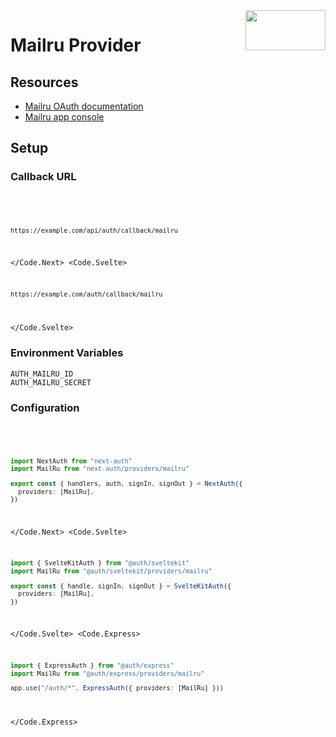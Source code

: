 
<img align="right" src="/img/providers/mailru.svg" height="64" width="128" />

# Mailru Provider

## Resources

- [Mailru OAuth documentation](https://o2.mail.ru/docs)
- [Mailru app console](https://o2.mail.ru/app/)

## Setup

### Callback URL

<Code>
  <Code.Next>

```bash
https://example.com/api/auth/callback/mailru
```

  </Code.Next>
  <Code.Svelte>

```bash
https://example.com/auth/callback/mailru
```

  </Code.Svelte>
</Code>

### Environment Variables

```
AUTH_MAILRU_ID
AUTH_MAILRU_SECRET
```

### Configuration

<Code>
  <Code.Next>

```ts filename="/auth.ts"
import NextAuth from "next-auth"
import MailRu from "next-auth/providers/mailru"

export const { handlers, auth, signIn, signOut } = NextAuth({
  providers: [MailRu],
})
```

  </Code.Next>
  <Code.Svelte>

```ts filename="/src/auth.ts"
import { SvelteKitAuth } from "@auth/sveltekit"
import MailRu from "@auth/sveltekit/providers/mailru"

export const { handle, signIn, signOut } = SvelteKitAuth({
  providers: [MailRu],
})
```

  </Code.Svelte>
  <Code.Express>

```ts filename="/src/app.ts"
import { ExpressAuth } from "@auth/express"
import MailRu from "@auth/express/providers/mailru"

app.use("/auth/*", ExpressAuth({ providers: [MailRu] }))
```

  </Code.Express>
</Code>
